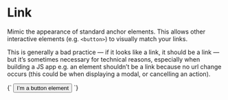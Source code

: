 
<Meta title="Objects/Link" />

# Link

Mimic the appearance of standard anchor elements. This allows other interactive elements (e.g. `<button>`) to visually match your links.

This is generally a bad practice — if it looks like a link, it should be a link — but it’s sometimes necessary for technical reasons, especially when building a JS app e.g. an element shouldn’t be a link because no url change occurs (this could be when displaying a modal, or cancelling an action).

<Canvas>
  <Story name="Link">
    {`
      <button class="o-link" type="button">I’m a button element</button>
    `}
  </Story>
</Canvas>
